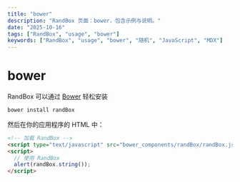 ```yaml
---
title: "bower"
description: "RandBox 页面：bower，包含示例与说明。"
date: "2025-10-16"
tags: ["RandBox", "usage", "bower"]
keywords: ["RandBox", "usage", "bower", "随机", "JavaScript", "MDX"]
---
```


# bower

RandBox 可以通过 [Bower](https://bower.io) 轻松安装

```bash
bower install randBox
```

然后在你的应用程序的 HTML 中：

```html
<!-- 加载 RandBox -->
<script type="text/javascript" src="bower_components/randBox/randBox.js"></script>
<script>
  // 使用 RandBox
  alert(randBox.string());
</script>
```

